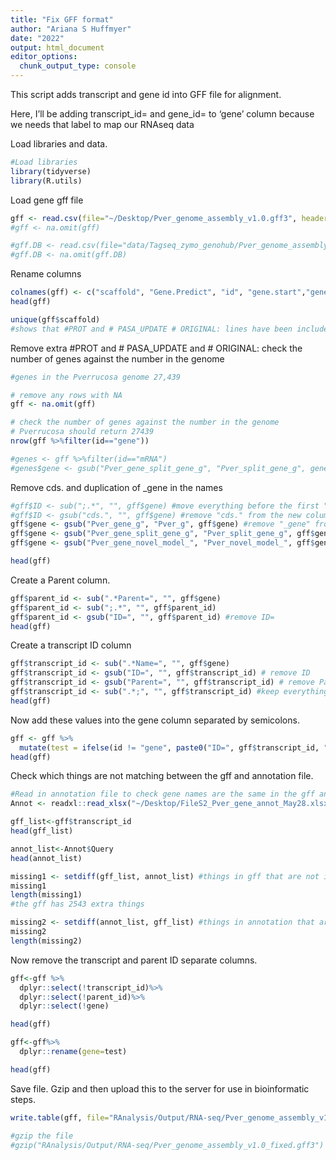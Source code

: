 ```yaml
---
title: "Fix GFF format"
author: "Ariana S Huffmyer"
date: "2022"
output: html_document
editor_options: 
  chunk_output_type: console
---
```

This script adds transcript and gene id into GFF file for alignment.  

Here, I'll be adding transcript_id= and gene_id= to 'gene' column because we needs that label to map our RNAseq data  

Load libraries and data. 
```r
#Load libraries
library(tidyverse)
library(R.utils)
```

Load  gene gff file

```r
gff <- read.csv(file="~/Desktop/Pver_genome_assembly_v1.0.gff3", header=FALSE, sep="\t", skip=1) 
#gff <- na.omit(gff)

#gff.DB <- read.csv(file="data/Tagseq_zymo_genohub/Pver_genome_assembly_v1.0_modified.gff3", header=FALSE, sep="\t", skip=1) 
#gff.DB <- na.omit(gff.DB)
```

Rename columns 
```r
colnames(gff) <- c("scaffold", "Gene.Predict", "id", "gene.start","gene.stop", "pos1", "pos2","pos3", "gene")
head(gff)

unique(gff$scaffold)
#shows that #PROT and # PASA_UPDATE # ORIGINAL: lines have been included but only have information in column 1 scaffold
```

Remove extra #PROT and # PASA_UPDATE and # ORIGINAL:
check the number of genes against the number in the genome
```r
#genes in the Pverrucosa genome 27,439

# remove any rows with NA
gff <- na.omit(gff)

# check the number of genes against the number in the genome
# Pverrucosa should return 27439
nrow(gff %>%filter(id=="gene"))

#genes <- gff %>%filter(id=="mRNA")
#genes$gene <- gsub("Pver_gene_split_gene_g", "Pver_split_gene_g", genes$gene) #remove extra "_gene_" from name

```

Remove cds. and duplication of _gene in the names
```r
#gff$ID <- sub(";.*", "", gff$gene) #move everything before the first ";" to a new column
#gff$ID <- gsub("cds.", "", gff$gene) #remove "cds." from the new column
gff$gene <- gsub("Pver_gene_g", "Pver_g", gff$gene) #remove "_gene" from the new column
gff$gene <- gsub("Pver_gene_split_gene_g", "Pver_split_gene_g", gff$gene) #remove extra "_gene_" from name
gff$gene <- gsub("Pver_gene_novel_model_", "Pver_novel_model_", gff$gene) #remove extra "_gene_" from name

head(gff)
```

Create a Parent column. 
```r
gff$parent_id <- sub(".*Parent=", "", gff$gene)
gff$parent_id <- sub(";.*", "", gff$parent_id)
gff$parent_id <- gsub("ID=", "", gff$parent_id) #remove ID= 
head(gff)
```

Create a transcript ID column
```r
gff$transcript_id <- sub(".*Name=", "", gff$gene)
gff$transcript_id <- gsub("ID=", "", gff$transcript_id) # remove ID
gff$transcript_id <- gsub("Parent=", "", gff$transcript_id) # remove Parent
gff$transcript_id <- sub(".*;", "", gff$transcript_id) #keep everything after semi colon
head(gff)
```

Now add these values into the gene column separated by semicolons.  

```r
gff <- gff %>% 
  mutate(test = ifelse(id != "gene", paste0("ID=", gff$transcript_id, ";parent_id=", gff$parent_id),  paste0(gene)))
head(gff)
```

Check which things are not matching between the gff and annotation file. 
```r
#Read in annotation file to check gene names are the same in the gff and the "Query" column of the annotation
Annot <- readxl::read_xlsx("~/Desktop/FileS2_Pver_gene_annot_May28.xlsx", skip=4) 

gff_list<-gff$transcript_id
head(gff_list)

annot_list<-Annot$Query
head(annot_list)

missing1 <- setdiff(gff_list, annot_list) #things in gff that are not in annotation
missing1
length(missing1)
#the gff has 2543 extra things 

missing2 <- setdiff(annot_list, gff_list) #things in annotation that are not in gff
missing2
length(missing2)

```

Now remove the transcript and parent ID separate columns.  

```r
gff<-gff %>%
  dplyr::select(!transcript_id)%>%
  dplyr::select(!parent_id)%>%
  dplyr::select(!gene)

head(gff)

gff<-gff%>%
  dplyr::rename(gene=test)

head(gff)
```

Save file. Gzip and then upload this to the server for use in bioinformatic steps.  
```r
write.table(gff, file="RAnalysis/Output/RNA-seq/Pver_genome_assembly_v1.0_fixed.gff3", sep="\t", col.names = FALSE, row.names=FALSE, quote=FALSE)

#gzip the file 
#gzip("RAnalysis/Output/RNA-seq/Pver_genome_assembly_v1.0_fixed.gff3")
```
